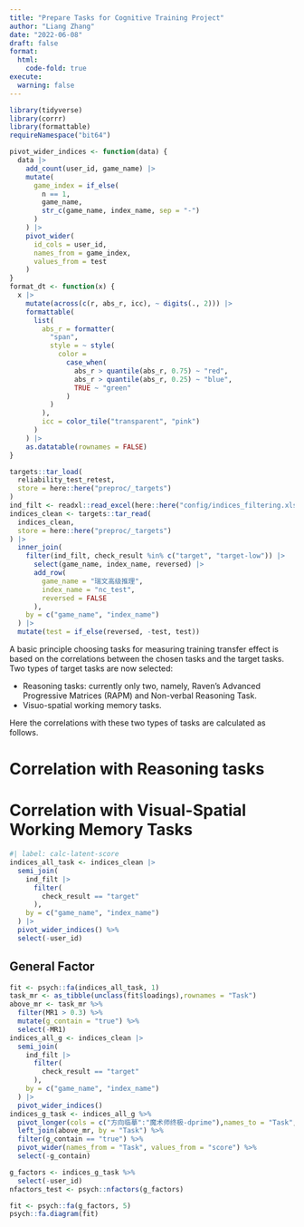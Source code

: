 ```yaml
---
title: "Prepare Tasks for Cognitive Training Project"
author: "Liang Zhang"
date: "2022-06-08"
draft: false
format: 
  html:
    code-fold: true
execute: 
  warning: false
---
```


```r
library(tidyverse)
library(corrr)
library(formattable)
requireNamespace("bit64")
```

```r
pivot_wider_indices <- function(data) {
  data |>
    add_count(user_id, game_name) |>
    mutate(
      game_index = if_else(
        n == 1,
        game_name,
        str_c(game_name, index_name, sep = "-")
      )
    ) |>
    pivot_wider(
      id_cols = user_id,
      names_from = game_index,
      values_from = test
    )
}
format_dt <- function(x) {
  x |> 
    mutate(across(c(r, abs_r, icc), ~ digits(., 2))) |> 
    formattable(
      list(
        abs_r = formatter(
          "span",
          style = ~ style(
            color =
              case_when(
                abs_r > quantile(abs_r, 0.75) ~ "red",
                abs_r > quantile(abs_r, 0.25) ~ "blue",
                TRUE ~ "green"
              )
          )
        ),
        icc = color_tile("transparent", "pink")
      )
    ) |> 
    as.datatable(rownames = FALSE)
}
```

```r
targets::tar_load(
  reliability_test_retest, 
  store = here::here("preproc/_targets")
)
ind_filt <- readxl::read_excel(here::here("config/indices_filtering.xlsx"))
indices_clean <- targets::tar_read(
  indices_clean, 
  store = here::here("preproc/_targets")
) |>
  inner_join(
    filter(ind_filt, check_result %in% c("target", "target-low")) |> 
      select(game_name, index_name, reversed) |> 
      add_row(
        game_name = "瑞文高级推理", 
        index_name = "nc_test",
        reversed = FALSE
      ),
    by = c("game_name", "index_name")
  ) |> 
  mutate(test = if_else(reversed, -test, test))
```

A basic principle choosing tasks for measuring training transfer effect is based on the correlations between the chosen tasks and the target tasks. Two types of target tasks are now selected: 

* Reasoning tasks: currently only two, namely, Raven's Advanced Progressive Matrices (RAPM) and Non-verbal Reasoning Task.
* Visuo-spatial working memory tasks.

Here the correlations with these two types of tasks are calculated as follows.

# Correlation with Reasoning tasks







# Correlation with Visual-Spatial Working Memory Tasks

```r
#| label: calc-latent-score
indices_all_task <- indices_clean |> 
  semi_join(
    ind_filt |> 
      filter(
        check_result == "target"
      ),
    by = c("game_name", "index_name")
  ) |> 
  pivot_wider_indices() %>% 
  select(-user_id)
```


## General Factor

```r
fit <- psych::fa(indices_all_task, 1)
task_mr <- as_tibble(unclass(fit$loadings),rownames = "Task")
above_mr <- task_mr %>% 
  filter(MR1 > 0.3) %>% 
  mutate(g_contain = "true") %>% 
  select(-MR1)
indices_all_g <- indices_clean |> 
  semi_join(
    ind_filt |> 
      filter(
        check_result == "target"
      ),
    by = c("game_name", "index_name")
  ) |> 
  pivot_wider_indices()
indices_g_task <- indices_all_g %>% 
  pivot_longer(cols = c("方向临摹":"魔术师终极-dprime"),names_to = "Task",values_to = "score") %>% 
  left_join(above_mr, by = "Task") %>% 
  filter(g_contain == "true") %>% 
  pivot_wider(names_from = "Task", values_from = "score") %>% 
  select(-g_contain)
```

```r
g_factors <- indices_g_task %>% 
  select(-user_id)
nfactors_test <- psych::nfactors(g_factors)
```
```r
fit <- psych::fa(g_factors, 5)
psych::fa.diagram(fit)
```



